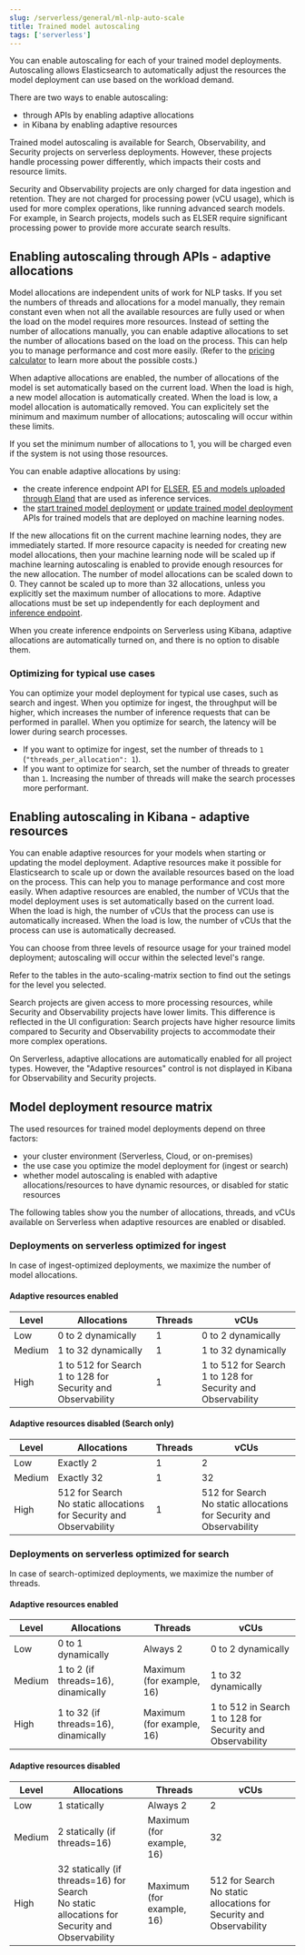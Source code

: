 ```yaml
---
slug: /serverless/general/ml-nlp-auto-scale
title: Trained model autoscaling
tags: ['serverless']
---
```


You can enable autoscaling for each of your trained model deployments.
Autoscaling allows Elasticsearch to automatically adjust the resources the model deployment can use based on the workload demand.

There are two ways to enable autoscaling:

- through APIs by enabling adaptive allocations
- in Kibana by enabling adaptive resources


Trained model autoscaling is available for Search, Observability, and Security projects on serverless deployments. However, these projects handle processing power differently, which impacts their costs and resource limits.

Security and Observability projects are only charged for data ingestion and retention. They are not charged for processing power (vCU usage), which is used for more complex operations, like running advanced search models. For example, in Search projects, models such as ELSER require significant processing power to provide more accurate search results.

## Enabling autoscaling through APIs - adaptive allocations

Model allocations are independent units of work for NLP tasks.
If you set the numbers of threads and allocations for a model manually, they remain constant even when not all the available resources are fully used or when the load on the model requires more resources.
Instead of setting the number of allocations manually, you can enable adaptive allocations to set the number of allocations based on the load on the process.
This can help you to manage performance and cost more easily.
(Refer to the [pricing calculator](https://cloud.elastic.co/pricing) to learn more about the possible costs.)

When adaptive allocations are enabled, the number of allocations of the model is set automatically based on the current load.
When the load is high, a new model allocation is automatically created.
When the load is low, a model allocation is automatically removed.
You can explicitely set the minimum and maximum number of allocations; autoscaling will occur within these limits.

<DocCallOut color="primary" title="Note">
  If you set the minimum number of allocations to 1, you will be charged even if the system is not using those resources.
</DocCallOut>

You can enable adaptive allocations by using:

- the create inference endpoint API for [ELSER](https://www.elastic.co/guide/en/elasticsearch/reference/master/infer-service-elser.html), [E5 and models uploaded through Eland](https://www.elastic.co/guide/en/elasticsearch/reference/master/infer-service-elasticsearch.html) that are used as inference services.
- the [start trained model deployment](https://www.elastic.co/guide/en/elasticsearch/reference/master/start-trained-model-deployment.html) or [update trained model deployment](https://www.elastic.co/guide/en/elasticsearch/reference/master/update-trained-model-deployment.html) APIs for trained models that are deployed on machine learning nodes.

If the new allocations fit on the current machine learning nodes, they are immediately started.
If more resource capacity is needed for creating new model allocations, then your machine learning node will be scaled up if machine learning autoscaling is enabled to provide enough resources for the new allocation.
The number of model allocations can be scaled down to 0.
They cannot be scaled up to more than 32 allocations, unless you explicitly set the maximum number of allocations to more.
Adaptive allocations must be set up independently for each deployment and [inference endpoint](https://www.elastic.co/guide/en/elasticsearch/reference/master/put-inference-api.html).

When you create inference endpoints on Serverless using Kibana, adaptive allocations are automatically turned on, and there is no option to disable them.

### Optimizing for typical use cases

You can optimize your model deployment for typical use cases, such as search and ingest.
When you optimize for ingest, the throughput will be higher, which increases the number of inference requests that can be performed in parallel.
When you optimize for search, the latency will be lower during search processes.

- If you want to optimize for ingest, set the number of threads to `1` (`"threads_per_allocation": 1`).
- If you want to optimize for search, set the number of threads to greater than `1`.
Increasing the number of threads will make the search processes more performant.

## Enabling autoscaling in Kibana - adaptive resources

You can enable adaptive resources for your models when starting or updating the model deployment.
Adaptive resources make it possible for Elasticsearch to scale up or down the available resources based on the load on the process.
This can help you to manage performance and cost more easily.
When adaptive resources are enabled, the number of VCUs that the model deployment uses is set automatically based on the current load.
When the load is high, the number of vCUs that the process can use is automatically increased.
When the load is low, the number of vCUs that the process can use is automatically decreased.

You can choose from three levels of resource usage for your trained model deployment; autoscaling will occur within the selected level's range.

Refer to the tables in the auto-scaling-matrix section to find out the setings for the level you selected.

<DocImage size="xxl" url="../images/ml-nlp-deployment.png" alt="ML model deployment with adaptive resources enabled." />

Search projects are given access to more processing resources, while Security and Observability projects have lower limits. This difference is reflected in the UI configuration: Search projects have higher resource limits compared to Security and Observability projects to accommodate their more complex operations.

On Serverless, adaptive allocations are automatically enabled for all project types.
However, the "Adaptive resources" control is not displayed in Kibana for Observability and Security projects.

## Model deployment resource matrix

The used resources for trained model deployments depend on three factors:

- your cluster environment (Serverless, Cloud, or on-premises)
- the use case you optimize the model deployment for (ingest or search)
- whether model autoscaling is enabled with adaptive allocations/resources to have dynamic resources, or disabled for static resources

The following tables show you the number of allocations, threads, and vCUs available on Serverless when adaptive resources are enabled or disabled.

### Deployments on serverless optimized for ingest

In case of ingest-optimized deployments, we maximize the number of model allocations.

#### Adaptive resources enabled

| Level  | Allocations                                          | Threads | vCUs                                                |
|--------|------------------------------------------------------|---------|------------------------------------------------------|
| Low    | 0 to 2 dynamically                                  | 1       | 0 to 2 dynamically                                  |
| Medium | 1 to 32 dynamically                                 | 1       | 1 to 32 dynamically                                 |
| High   | 1 to 512 for Search <br /> 1 to 128 for Security and Observability | 1 | 1 to 512 for Search <br /> 1 to 128 for Security and Observability |

#### Adaptive resources disabled (Search only)

| Level  | Allocations                                          | Threads | vCUs                                                |
|--------|------------------------------------------------------|---------|------------------------------------------------------|
| Low    | Exactly 2                                            | 1       | 2                                                    |
| Medium | Exactly 32                                           | 1       | 32                                                   |
| High   | 512 for Search <br /> No static allocations for Security and Observability | 1 | 512 for Search <br /> No static allocations for Security and Observability |

### Deployments on serverless optimized for search

In case of search-optimized deployments, we maximize the number of threads.

#### Adaptive resources enabled

| Level  | Allocations                                          | Threads | vCUs                                                |
|--------|------------------------------------------------------|---------|------------------------------------------------------|
| Low    | 0 to 1 dynamically                                  | Always 2       | 0 to 2 dynamically                                  |
| Medium | 1 to 2 (if threads=16), dinamically                                | Maximum (for example, 16)       | 1 to 32 dynamically                                 |
| High   | 1 to 32 (if threads=16), dinamically | Maximum (for example, 16) | 1 to 512 in Search <br /> 1 to 128 for Security and Observability |

#### Adaptive resources disabled

| Level  | Allocations                                             | Threads                | vCUs                                                |
|--------|---------------------------------------------------------|------------------------|------------------------------------------------------|
| Low    | 1 statically                                             | Always 2               | 2                                                     |
| Medium | 2 statically (if threads=16)                             | Maximum (for example, 16)         | 32                                                    |
| High   | 32 statically (if threads=16) for Search <br /> No static allocations for Security and Observability | Maximum (for example, 16) | 512 for Search <br /> No static allocations for Security and Observability |